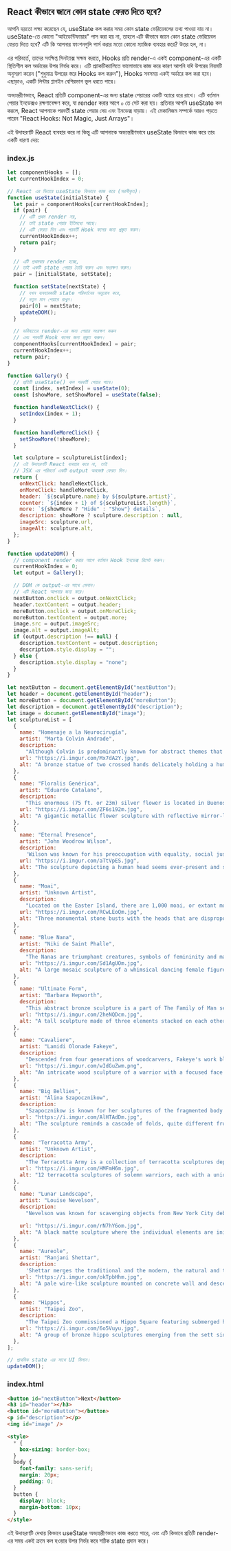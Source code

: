 ## React কীভাবে জানে কোন state ফেরত দিতে হবে?

আপনি হয়তো লক্ষ্য করেছেন যে, useState কল করার সময় কোন state ভেরিয়েবলের তথ্য পাওয়া যায় না। useState-তে কোনো "আইডেন্টিফায়ার" পাস করা হয় না, তাহলে এটি কীভাবে জানে কোন state ভেরিয়েবল ফেরত দিতে হবে? এটি কি আপনার ফাংশনগুলি পার্স করার মতো কোনো ম্যাজিক ব্যবহার করে? উত্তর হল, না।

এর পরিবর্তে, তাদের সংক্ষিপ্ত সিনট্যাক্স সক্ষম করতে, Hooks প্রতি render-এ একই component-এর একটি স্থিতিশীল কল অর্ডারের উপর নির্ভর করে। এটি প্র্যাকটিক্যালিতে ভালোভাবে কাজ করে কারণ আপনি যদি উপরের নিয়মটি অনুসরণ করেন ("শুধুমাত্র উপরের স্তরে Hooks কল করুন"), Hooks সবসময় একই অর্ডারে কল করা হবে। এছাড়াও, একটি লিন্টার প্লাগইন বেশিরভাগ ভুল ধরতে পারে।

অভ্যন্তরীণভাবে, React প্রতিটি component-এর জন্য state পেয়ারের একটি অ্যারে ধরে রাখে। এটি বর্তমান পেয়ার ইনডেক্সও রক্ষণাবেক্ষণ করে, যা render করার আগে ০ তে সেট করা হয়। প্রতিবার আপনি useState কল করলে, React আপনাকে পরবর্তী state পেয়ার দেয় এবং ইনডেক্স বাড়ায়। এই মেকানিজম সম্পর্কে আরও পড়তে পারেন "React Hooks: Not Magic, Just Arrays"।

এই উদাহরণটি React ব্যবহার করে না কিন্তু এটি আপনাকে অভ্যন্তরীণভাবে useState কিভাবে কাজ করে তার একটি ধারণা দেয়:

### index.js

```javascript
let componentHooks = [];
let currentHookIndex = 0;

// React এর ভিতরে useState কিভাবে কাজ করে (সরলীকৃত)।
function useState(initialState) {
  let pair = componentHooks[currentHookIndex];
  if (pair) {
    // এটি প্রথম render নয়,
    // তাই state পেয়ার ইতিমধ্যে আছে।
    // এটি ফেরত দিন এবং পরবর্তী Hook কলের জন্য প্রস্তুত করুন।
    currentHookIndex++;
    return pair;
  }

  // এটি প্রথমবার render হচ্ছে,
  // তাই একটি state পেয়ার তৈরি করুন এবং সংরক্ষণ করুন।
  pair = [initialState, setState];

  function setState(nextState) {
    // যখন ব্যবহারকারী state পরিবর্তনের অনুরোধ করে,
    // নতুন মান পেয়ারে রাখুন।
    pair[0] = nextState;
    updateDOM();
  }

  // ভবিষ্যতের render-এর জন্য পেয়ার সংরক্ষণ করুন
  // এবং পরবর্তী Hook কলের জন্য প্রস্তুত করুন।
  componentHooks[currentHookIndex] = pair;
  currentHookIndex++;
  return pair;
}

function Gallery() {
  // প্রতিটি useState() কল পরবর্তী পেয়ার পাবে।
  const [index, setIndex] = useState(0);
  const [showMore, setShowMore] = useState(false);

  function handleNextClick() {
    setIndex(index + 1);
  }

  function handleMoreClick() {
    setShowMore(!showMore);
  }

  let sculpture = sculptureList[index];
  // এই উদাহরণটি React ব্যবহার করে না, তাই
  // JSX এর পরিবর্তে একটি output অবজেক্ট ফেরত দিন।
  return {
    onNextClick: handleNextClick,
    onMoreClick: handleMoreClick,
    header: `${sculpture.name} by ${sculpture.artist}`,
    counter: `${index + 1} of ${sculptureList.length}`,
    more: `${showMore ? "Hide" : "Show"} details`,
    description: showMore ? sculpture.description : null,
    imageSrc: sculpture.url,
    imageAlt: sculpture.alt,
  };
}

function updateDOM() {
  // component render করার আগে বর্তমান Hook ইনডেক্স রিসেট করুন।
  currentHookIndex = 0;
  let output = Gallery();

  // DOM কে output-এর সাথে মেলান।
  // এটি React আপনার জন্য করে।
  nextButton.onclick = output.onNextClick;
  header.textContent = output.header;
  moreButton.onclick = output.onMoreClick;
  moreButton.textContent = output.more;
  image.src = output.imageSrc;
  image.alt = output.imageAlt;
  if (output.description !== null) {
    description.textContent = output.description;
    description.style.display = "";
  } else {
    description.style.display = "none";
  }
}

let nextButton = document.getElementById("nextButton");
let header = document.getElementById("header");
let moreButton = document.getElementById("moreButton");
let description = document.getElementById("description");
let image = document.getElementById("image");
let sculptureList = [
  {
    name: "Homenaje a la Neurocirugía",
    artist: "Marta Colvin Andrade",
    description:
      "Although Colvin is predominantly known for abstract themes that allude to pre-Hispanic symbols, this gigantic sculpture, an homage to neurosurgery, is one of her most recognizable public art pieces.",
    url: "https://i.imgur.com/Mx7dA2Y.jpg",
    alt: "A bronze statue of two crossed hands delicately holding a human brain in their fingertips.",
  },
  {
    name: "Floralis Genérica",
    artist: "Eduardo Catalano",
    description:
      "This enormous (75 ft. or 23m) silver flower is located in Buenos Aires. It is designed to move, closing its petals in the evening or when strong winds blow and opening them in the morning.",
    url: "https://i.imgur.com/ZF6s192m.jpg",
    alt: "A gigantic metallic flower sculpture with reflective mirror-like petals and strong stamens.",
  },
  {
    name: "Eternal Presence",
    artist: "John Woodrow Wilson",
    description:
      'Wilson was known for his preoccupation with equality, social justice, as well as the essential and spiritual qualities of humankind. This massive (7ft. or 2,13m) bronze represents what he described as "a symbolic Black presence infused with a sense of universal humanity."',
    url: "https://i.imgur.com/aTtVpES.jpg",
    alt: "The sculpture depicting a human head seems ever-present and solemn. It radiates calm and serenity.",
  },
  {
    name: "Moai",
    artist: "Unknown Artist",
    description:
      "Located on the Easter Island, there are 1,000 moai, or extant monumental statues, created by the early Rapa Nui people, which some believe represented deified ancestors.",
    url: "https://i.imgur.com/RCwLEoQm.jpg",
    alt: "Three monumental stone busts with the heads that are disproportionately large with somber faces.",
  },
  {
    name: "Blue Nana",
    artist: "Niki de Saint Phalle",
    description:
      "The Nanas are triumphant creatures, symbols of femininity and maternity. Initially, Saint Phalle used fabric and found objects for the Nanas, and later on introduced polyester to achieve a more vibrant effect.",
    url: "https://i.imgur.com/Sd1AgUOm.jpg",
    alt: "A large mosaic sculpture of a whimsical dancing female figure in a colorful costume emanating joy.",
  },
  {
    name: "Ultimate Form",
    artist: "Barbara Hepworth",
    description:
      "This abstract bronze sculpture is a part of The Family of Man series located at Yorkshire Sculpture Park. Hepworth chose not to create literal representations of the world but developed abstract forms inspired by people and landscapes.",
    url: "https://i.imgur.com/2heNQDcm.jpg",
    alt: "A tall sculpture made of three elements stacked on each other reminding of a human figure.",
  },
  {
    name: "Cavaliere",
    artist: "Lamidi Olonade Fakeye",
    description:
      "Descended from four generations of woodcarvers, Fakeye's work blended traditional and contemporary Yoruba themes.",
    url: "https://i.imgur.com/wIdGuZwm.png",
    alt: "An intricate wood sculpture of a warrior with a focused face on a horse adorned with patterns.",
  },
  {
    name: "Big Bellies",
    artist: "Alina Szapocznikow",
    description:
      "Szapocznikow is known for her sculptures of the fragmented body as a metaphor for the fragility and impermanence of youth and beauty. This sculpture depicts two very realistic large bellies stacked on top of each other, each around five feet (1,5m) tall.",
    url: "https://i.imgur.com/AlHTAdDm.jpg",
    alt: "The sculpture reminds a cascade of folds, quite different from bellies in classical sculptures.",
  },
  {
    name: "Terracotta Army",
    artist: "Unknown Artist",
    description:
      "The Terracotta Army is a collection of terracotta sculptures depicting the armies of Qin Shi Huang, the first Emperor of China. The army consisted of more than 8,000 soldiers, 130 chariots with 520 horses, and 150 cavalry horses.",
    url: "https://i.imgur.com/HMFmH6m.jpg",
    alt: "12 terracotta sculptures of solemn warriors, each with a unique facial expression and armor.",
  },
  {
    name: "Lunar Landscape",
    artist: "Louise Nevelson",
    description:
      "Nevelson was known for scavenging objects from New York City debris, which she would later assemble into monumental constructions. In this one, she used disparate parts like a bedpost, juggling pin, and seat fragment, nailing and gluing them into boxes that reflect the influence of Cubism’s geometric abstraction of space and form.",

    url: "https://i.imgur.com/rN7hY6om.jpg",
    alt: "A black matte sculpture where the individual elements are initially indistinguishable.",
  },
  {
    name: "Aureole",
    artist: "Ranjani Shettar",
    description:
      'Shettar merges the traditional and the modern, the natural and the industrial. Her art focuses on the relationship between man and nature. Her work was described as compelling both abstractly and figuratively, gravity defying, and a "fine synthesis of unlikely materials."',
    url: "https://i.imgur.com/okTpbHhm.jpg",
    alt: "A pale wire-like sculpture mounted on concrete wall and descending on the floor. It appears light.",
  },
  {
    name: "Hippos",
    artist: "Taipei Zoo",
    description:
      "The Taipei Zoo commissioned a Hippo Square featuring submerged hippos at play.",
    url: "https://i.imgur.com/6o5Vuyu.jpg",
    alt: "A group of bronze hippo sculptures emerging from the sett sidewalk as if they were swimming.",
  },
];

// প্রাথমিক state এর সাথে UI মিলান।
updateDOM();
```

### index.html

```html
<button id="nextButton">Next</button>
<h3 id="header"></h3>
<button id="moreButton"></button>
<p id="description"></p>
<img id="image" />

<style>
  * {
    box-sizing: border-box;
  }
  body {
    font-family: sans-serif;
    margin: 20px;
    padding: 0;
  }
  button {
    display: block;
    margin-bottom: 10px;
  }
</style>
```

এই উদাহরণটি দেখায় কিভাবে useState অভ্যন্তরীণভাবে কাজ করতে পারে, এবং এটি কিভাবে প্রতিটি render-এর সময় একই ক্রমে কল হওয়ার উপর নির্ভর করে সঠিক state প্রদান করে।
